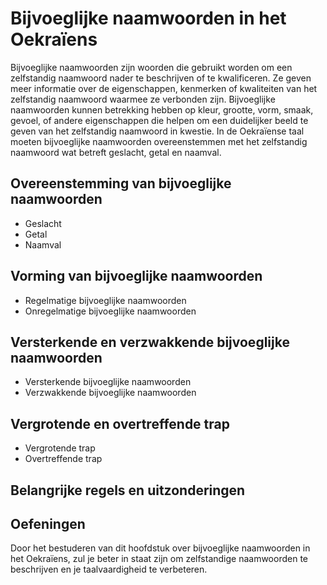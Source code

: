 # Bijvoeglijke naamwoorden in het Oekraïens

Bijvoeglijke naamwoorden zijn woorden die gebruikt worden om een zelfstandig naamwoord nader te beschrijven of te kwalificeren. Ze geven meer informatie over de eigenschappen, kenmerken of kwaliteiten van het zelfstandig naamwoord waarmee ze verbonden zijn. Bijvoeglijke naamwoorden kunnen betrekking hebben op kleur, grootte, vorm, smaak, gevoel, of andere eigenschappen die helpen om een duidelijker beeld te geven van het zelfstandig naamwoord in kwestie. In de Oekraïense taal moeten bijvoeglijke naamwoorden overeenstemmen met het zelfstandig naamwoord wat betreft geslacht, getal en naamval.

## Overeenstemming van bijvoeglijke naamwoorden
- Geslacht
- Getal
- Naamval

## Vorming van bijvoeglijke naamwoorden
- Regelmatige bijvoeglijke naamwoorden
- Onregelmatige bijvoeglijke naamwoorden

## Versterkende en verzwakkende bijvoeglijke naamwoorden
- Versterkende bijvoeglijke naamwoorden
- Verzwakkende bijvoeglijke naamwoorden

## Vergrotende en overtreffende trap
- Vergrotende trap
- Overtreffende trap

## Belangrijke regels en uitzonderingen

## Oefeningen

Door het bestuderen van dit hoofdstuk over bijvoeglijke naamwoorden in het Oekraïens, zul je beter in staat zijn om zelfstandige naamwoorden te beschrijven en je taalvaardigheid te verbeteren.

